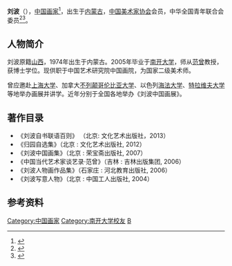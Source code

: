 {{BLPsources|time=2012-01-30T14:27:36+00:00}}
{{Infobox Person
| name        = 刘波
| image       = Liubo20120128_006d.jpg
| birth_date  = {{bya|1974}}
| birth_place = {{CHN}}[[内蒙古|内蒙古]]
| death_date  =
| death_place =
| nationality = {{PRC}}
| occupation  = 中国艺术研究院中国画院
}}
'''刘波'''（{{bd|1974年||catIdx=L}}），[[中国|中国]][[画家|画家]]<ref>{{cite web |title=画家刘波在突尼斯举办作品展（组图）-新华网 |url=http://www.xinhuanet.com//world/2015-06/26/c_127954043.htm |website=www.xinhuanet.com |accessdate=2019-06-11}}</ref>，出生于[[内蒙古|内蒙古]]，[[中国美术家协会|中国美术家协会]]会员，中华全国青年联合会委员<ref>{{cite web |title=中国艺术研究院中国美术创作院专职画家刘波 |url=http://www.cnpeople.com.cn/ql/fc/14797_20160822040427.html |website=www.cnpeople.com.cn |accessdate=2019-06-11}}</ref><ref>{{cite web |title=刘波向中国棋院捐赠画作 常昊古力到场祝贺(图)-搜狐体育 |url=http://sports.sohu.com/20091231/n269327536.shtml |website=sports.sohu.com |accessdate=2019-06-11}}</ref>。

== 人物简介 ==
刘波原籍[[山西|山西]]，1974年出生于内蒙古。2005年毕业于[[南开大学|南开大学]]，师从[[范曾|范曾]]教授，获博士学位。现供职于中国艺术研究院中国画院，为国家二级美术师。

曾应邀赴[[上海大学|上海大学]]、加拿大[[不列颠哥伦比亚大学|不列颠哥伦比亚大学]]、以色列[[海法大学|海法大学]]、[[特拉维夫大学|特拉维夫大学]]等地举办画展并讲学。近年分别于全国各地举办《刘波中国画展》。

== 著作目录 ==
* 《刘波自书联语百则》 （北京: 文化艺术出版社，2013）
* 《归园自选集》（北京 : 文化艺术出版社, 2012）
* 《刘波中国画集》（北京 : 荣宝斋出版社, 2007）
* 《中国当代艺术家谈艺录·范曾》（吉林 : 吉林出版集团, 2006）
* 《刘波人物画作品集》（石家庄 : 河北教育出版社, 2006）
* 《刘波写意人物》（北京 : 中国工人出版社, 2004）

== 参考资料 ==
{{reflist}}

{{DEFAULTSORT:Liu Bo}}
[[Category:中国画家|Category:中国画家]]
[[Category:南开大学校友|Category:南开大学校友]]
[[Category:刘姓|B]]
{{China-painter-stub}}